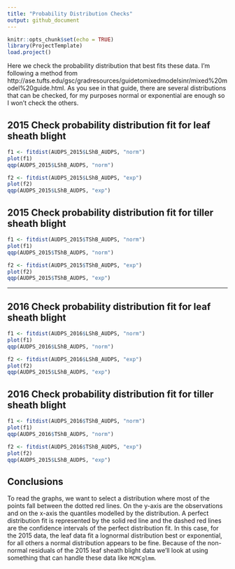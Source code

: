 ```yaml
---
title: "Probability Distribution Checks"
output: github_document
---
```


```r
knitr::opts_chunk$set(echo = TRUE)
library(ProjectTemplate)
load.project()
```

Here we check the probability distribution that best fits these data. I'm following a method from http://ase.tufts.edu/gsc/gradresources/guidetomixedmodelsinr/mixed%20model%20guide.html. As you see in that guide, there are several distributions that can be checked, for my purposes normal or exponential are enough so I won't check the others.

## 2015 Check probability distribution fit for leaf sheath blight

```r

f1 <- fitdist(AUDPS_2015$LShB_AUDPS, "norm")
plot(f1)
qqp(AUDPS_2015$LShB_AUDPS, "norm")

f2 <- fitdist(AUDPS_2015$LShB_AUDPS, "exp")
plot(f2)
qqp(AUDPS_2015$LShB_AUDPS, "exp")

```

## 2015 Check probability distribution fit for tiller sheath blight

```r

f1 <- fitdist(AUDPS_2015$TShB_AUDPS, "norm")
plot(f1)
qqp(AUDPS_2015$TShB_AUDPS, "norm")

f2 <- fitdist(AUDPS_2015$TShB_AUDPS, "exp")
plot(f2)
qqp(AUDPS_2015$TShB_AUDPS, "exp")

```

*******

## 2016 Check probability distribution fit for leaf sheath blight

```r

f1 <- fitdist(AUDPS_2016$LShB_AUDPS, "norm")
plot(f1)
qqp(AUDPS_2016$LShB_AUDPS, "norm")

f2 <- fitdist(AUDPS_2016$LShB_AUDPS, "exp")
plot(f2)
qqp(AUDPS_2015$LShB_AUDPS, "exp")

```

## 2016 Check probability distribution fit for tiller sheath blight

```r

f1 <- fitdist(AUDPS_2016$TShB_AUDPS, "norm")
plot(f1)
qqp(AUDPS_2016$TShB_AUDPS, "norm")

f2 <- fitdist(AUDPS_2016$TShB_AUDPS, "exp")
plot(f2)
qqp(AUDPS_2015$LShB_AUDPS, "exp")

```

## Conclusions

To read the graphs, we want to select a distribution where most of the points fall between the dotted red lines. On the y-axis are the observations and on the x-axis the quantiles modelled by the distribution. A perfect distribution fit is represented by the solid red line and the dashed red lines are the confidence intervals of the perfect distribution fit. In this case, for the 2015 data, the leaf data fit a lognormal distribution best or exponential, for all others a normal distribution appears to be fine. Because of the non-normal residuals of the 2015 leaf sheath blight data we'll look at using something that can handle these data like `MCMCglmm`.
